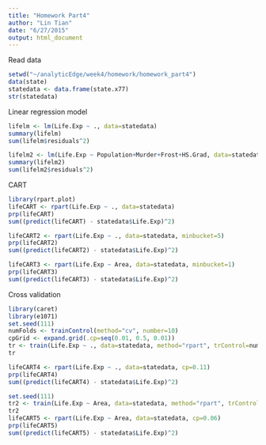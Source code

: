```yaml
---
title: "Homework Part4"
author: "Lin Tian"
date: "6/27/2015"
output: html_document
---
```


Read data

```r
setwd("~/analyticEdge/week4/homework/homework_part4")
data(state)
statedata <- data.frame(state.x77)
str(statedata)
```

Linear regression model

```r
lifelm <- lm(Life.Exp ~ ., data=statedata)
summary(lifelm)
sum(lifelm$residuals^2)

lifelm2 <- lm(Life.Exp ~ Population+Murder+Frost+HS.Grad, data=statedata)
summary(lifelm2)
sum(lifelm2$residuals^2)
```

CART

```r
library(rpart.plot)
lifeCART <- rpart(Life.Exp ~ ., data=statedata)
prp(lifeCART)
sum((predict(lifeCART) - statedata$Life.Exp)^2)

lifeCART2 <- rpart(Life.Exp ~ ., data=statedata, minbucket=5)
prp(lifeCART2)
sum((predict(lifeCART2) - statedata$Life.Exp)^2)

lifeCART3 <- rpart(Life.Exp ~ Area, data=statedata, minbucket=1)
prp(lifeCART3)
sum((predict(lifeCART3) - statedata$Life.Exp)^2)
```

Cross validation

```r
library(caret)
library(e1071)
set.seed(111)
numFolds <- trainControl(method="cv", number=10)
cpGrid <- expand.grid(.cp=seq(0.01, 0.5, 0.01))
tr <- train(Life.Exp ~ ., data=statedata, method="rpart", trControl=numFolds, tuneGrid=cpGrid)
tr

lifeCART4 <- rpart(Life.Exp ~ ., data=statedata, cp=0.11)
prp(lifeCART4)
sum((predict(lifeCART4) - statedata$Life.Exp)^2)

set.seed(111)
tr2 <- train(Life.Exp ~ Area, data=statedata, method="rpart", trControl=numFolds, tuneGrid=cpGrid)
tr2
lifeCART5 <- rpart(Life.Exp ~ Area, data=statedata, cp=0.06)
prp(lifeCART5)
sum((predict(lifeCART5) - statedata$Life.Exp)^2)
```

